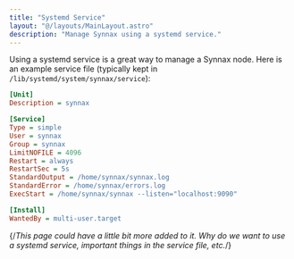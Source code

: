 ```yaml
---
title: "Systemd Service"
layout: "@/layouts/MainLayout.astro"
description: "Manage Synnax using a systemd service."
---
```


Using a systemd service is a great way to manage a Synnax node. Here is an
example service file (typically kept in `/lib/systemd/system/synnax/service`):

```ini
[Unit]
Description = synnax

[Service]
Type = simple
User = synnax
Group = synnax
LimitNOFILE = 4096
Restart = always
RestartSec = 5s
StandardOutput = /home/synnax/synnax.log
StandardError = /home/synnax/errors.log
ExecStart = /home/synnax/synnax --listen="localhost:9090"

[Install]
WantedBy = multi-user.target
```

{/*This page could have a little bit more added to it. Why do we want to use a
systemd service, important things in the service file, etc.*/}
